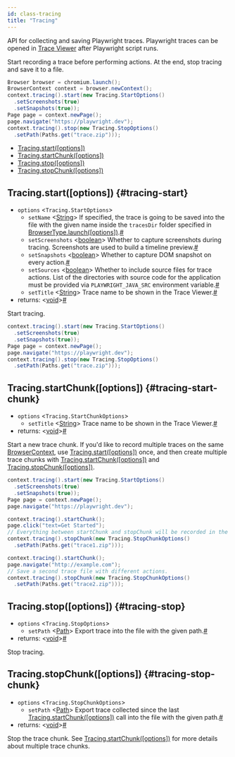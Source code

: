 ```yaml
---
id: class-tracing
title: "Tracing"
---
```


API for collecting and saving Playwright traces. Playwright traces can be opened in [Trace Viewer](./trace-viewer.mdx) after Playwright script runs.

Start recording a trace before performing actions. At the end, stop tracing and save it to a file.

```java
Browser browser = chromium.launch();
BrowserContext context = browser.newContext();
context.tracing().start(new Tracing.StartOptions()
  .setScreenshots(true)
  .setSnapshots(true));
Page page = context.newPage();
page.navigate("https://playwright.dev");
context.tracing().stop(new Tracing.StopOptions()
  .setPath(Paths.get("trace.zip")));
```


- [Tracing.start([options])](./api/class-tracing.mdx#tracing-start)
- [Tracing.startChunk([options])](./api/class-tracing.mdx#tracing-start-chunk)
- [Tracing.stop([options])](./api/class-tracing.mdx#tracing-stop)
- [Tracing.stopChunk([options])](./api/class-tracing.mdx#tracing-stop-chunk)

## Tracing.start([options]) {#tracing-start}
- `options` &#60;`Tracing.StartOptions`&#62;
  - `setName`<a aria-hidden="true" tabindex="-1" class="list-anchor-link" id="tracing-start-option-name"/> &#60;[String]&#62; If specified, the trace is going to be saved into the file with the given name inside the `tracesDir` folder specified in [BrowserType.launch([options])](./api/class-browsertype.mdx#browser-type-launch).<a href="#tracing-start-option-name" class="list-anchor">#</a>
  - `setScreenshots`<a aria-hidden="true" tabindex="-1" class="list-anchor-link" id="tracing-start-option-screenshots"/> &#60;[boolean]&#62; Whether to capture screenshots during tracing. Screenshots are used to build a timeline preview.<a href="#tracing-start-option-screenshots" class="list-anchor">#</a>
  - `setSnapshots`<a aria-hidden="true" tabindex="-1" class="list-anchor-link" id="tracing-start-option-snapshots"/> &#60;[boolean]&#62; Whether to capture DOM snapshot on every action.<a href="#tracing-start-option-snapshots" class="list-anchor">#</a>
  - `setSources`<a aria-hidden="true" tabindex="-1" class="list-anchor-link" id="tracing-start-option-sources"/> &#60;[boolean]&#62; Whether to include source files for trace actions. List of the directories with source code for the application must be provided via `PLAYWRIGHT_JAVA_SRC` environment variable.<a href="#tracing-start-option-sources" class="list-anchor">#</a>
  - `setTitle`<a aria-hidden="true" tabindex="-1" class="list-anchor-link" id="tracing-start-option-title"/> &#60;[String]&#62; Trace name to be shown in the Trace Viewer.<a href="#tracing-start-option-title" class="list-anchor">#</a>
- returns:<a aria-hidden="true" tabindex="-1" class="list-anchor-link" id="tracing-start-return"/> &#60;[void]&#62;<a href="#tracing-start-return" class="list-anchor">#</a>

Start tracing.

```java
context.tracing().start(new Tracing.StartOptions()
  .setScreenshots(true)
  .setSnapshots(true));
Page page = context.newPage();
page.navigate("https://playwright.dev");
context.tracing().stop(new Tracing.StopOptions()
  .setPath(Paths.get("trace.zip")));
```

## Tracing.startChunk([options]) {#tracing-start-chunk}
- `options` &#60;`Tracing.StartChunkOptions`&#62;
  - `setTitle`<a aria-hidden="true" tabindex="-1" class="list-anchor-link" id="tracing-start-chunk-option-title"/> &#60;[String]&#62; Trace name to be shown in the Trace Viewer.<a href="#tracing-start-chunk-option-title" class="list-anchor">#</a>
- returns:<a aria-hidden="true" tabindex="-1" class="list-anchor-link" id="tracing-start-chunk-return"/> &#60;[void]&#62;<a href="#tracing-start-chunk-return" class="list-anchor">#</a>

Start a new trace chunk. If you'd like to record multiple traces on the same [BrowserContext], use [Tracing.start([options])](./api/class-tracing.mdx#tracing-start) once, and then create multiple trace chunks with [Tracing.startChunk([options])](./api/class-tracing.mdx#tracing-start-chunk) and [Tracing.stopChunk([options])](./api/class-tracing.mdx#tracing-stop-chunk).

```java
context.tracing().start(new Tracing.StartOptions()
  .setScreenshots(true)
  .setSnapshots(true));
Page page = context.newPage();
page.navigate("https://playwright.dev");

context.tracing().startChunk();
page.click("text=Get Started");
// Everything between startChunk and stopChunk will be recorded in the trace.
context.tracing().stopChunk(new Tracing.StopChunkOptions()
  .setPath(Paths.get("trace1.zip")));

context.tracing().startChunk();
page.navigate("http://example.com");
// Save a second trace file with different actions.
context.tracing().stopChunk(new Tracing.StopChunkOptions()
  .setPath(Paths.get("trace2.zip")));
```

## Tracing.stop([options]) {#tracing-stop}
- `options` &#60;`Tracing.StopOptions`&#62;
  - `setPath`<a aria-hidden="true" tabindex="-1" class="list-anchor-link" id="tracing-stop-option-path"/> &#60;[Path]&#62; Export trace into the file with the given path.<a href="#tracing-stop-option-path" class="list-anchor">#</a>
- returns:<a aria-hidden="true" tabindex="-1" class="list-anchor-link" id="tracing-stop-return"/> &#60;[void]&#62;<a href="#tracing-stop-return" class="list-anchor">#</a>

Stop tracing.

## Tracing.stopChunk([options]) {#tracing-stop-chunk}
- `options` &#60;`Tracing.StopChunkOptions`&#62;
  - `setPath`<a aria-hidden="true" tabindex="-1" class="list-anchor-link" id="tracing-stop-chunk-option-path"/> &#60;[Path]&#62; Export trace collected since the last [Tracing.startChunk([options])](./api/class-tracing.mdx#tracing-start-chunk) call into the file with the given path.<a href="#tracing-stop-chunk-option-path" class="list-anchor">#</a>
- returns:<a aria-hidden="true" tabindex="-1" class="list-anchor-link" id="tracing-stop-chunk-return"/> &#60;[void]&#62;<a href="#tracing-stop-chunk-return" class="list-anchor">#</a>

Stop the trace chunk. See [Tracing.startChunk([options])](./api/class-tracing.mdx#tracing-start-chunk) for more details about multiple trace chunks.

[APIRequest]: ./api/class-apirequest.mdx "APIRequest"
[APIRequestContext]: ./api/class-apirequestcontext.mdx "APIRequestContext"
[APIResponse]: ./api/class-apiresponse.mdx "APIResponse"
[APIResponseAssertions]: ./api/class-apiresponseassertions.mdx "APIResponseAssertions"
[Browser]: ./api/class-browser.mdx "Browser"
[BrowserContext]: ./api/class-browsercontext.mdx "BrowserContext"
[BrowserType]: ./api/class-browsertype.mdx "BrowserType"
[ConsoleMessage]: ./api/class-consolemessage.mdx "ConsoleMessage"
[Dialog]: ./api/class-dialog.mdx "Dialog"
[Download]: ./api/class-download.mdx "Download"
[ElementHandle]: ./api/class-elementhandle.mdx "ElementHandle"
[FileChooser]: ./api/class-filechooser.mdx "FileChooser"
[FormData]: ./api/class-formdata.mdx "FormData"
[Frame]: ./api/class-frame.mdx "Frame"
[FrameLocator]: ./api/class-framelocator.mdx "FrameLocator"
[JSHandle]: ./api/class-jshandle.mdx "JSHandle"
[Keyboard]: ./api/class-keyboard.mdx "Keyboard"
[Locator]: ./api/class-locator.mdx "Locator"
[LocatorAssertions]: ./api/class-locatorassertions.mdx "LocatorAssertions"
[Mouse]: ./api/class-mouse.mdx "Mouse"
[Page]: ./api/class-page.mdx "Page"
[PageAssertions]: ./api/class-pageassertions.mdx "PageAssertions"
[Playwright]: ./api/class-playwright.mdx "Playwright"
[PlaywrightAssertions]: ./api/class-playwrightassertions.mdx "PlaywrightAssertions"
[PlaywrightException]: ./api/class-playwrightexception.mdx "PlaywrightException"
[Request]: ./api/class-request.mdx "Request"
[RequestOptions]: ./api/class-requestoptions.mdx "RequestOptions"
[Response]: ./api/class-response.mdx "Response"
[Route]: ./api/class-route.mdx "Route"
[Selectors]: ./api/class-selectors.mdx "Selectors"
[TimeoutError]: ./api/class-timeouterror.mdx "TimeoutError"
[Touchscreen]: ./api/class-touchscreen.mdx "Touchscreen"
[Tracing]: ./api/class-tracing.mdx "Tracing"
[Video]: ./api/class-video.mdx "Video"
[WebSocket]: ./api/class-websocket.mdx "WebSocket"
[WebSocketFrame]: ./api/class-websocketframe.mdx "WebSocketFrame"
[Worker]: ./api/class-worker.mdx "Worker"
[Element]: https://developer.mozilla.org/en-US/docs/Web/API/element "Element"
[EvaluationArgument]: ./evaluating.mdx#evaluation-argument "EvaluationArgument"
[Promise]: https://developer.mozilla.org/en-US/docs/Web/JavaScript/Reference/Global_Objects/Promise "Promise"
[iterator]: https://developer.mozilla.org/en-US/docs/Web/JavaScript/Reference/Iteration_protocols "Iterator"
[origin]: https://developer.mozilla.org/en-US/docs/Glossary/Origin "Origin"
[selector]: https://developer.mozilla.org/en-US/docs/Web/CSS/CSS_Selectors "selector"
[Serializable]: https://developer.mozilla.org/en-US/docs/Web/JavaScript/Reference/Global_Objects/JSON/stringify#Description "Serializable"
[UIEvent.detail]: https://developer.mozilla.org/en-US/docs/Web/API/UIEvent/detail "UIEvent.detail"
[UnixTime]: https://en.wikipedia.org/wiki/Unix_time "Unix Time"
[xpath]: https://developer.mozilla.org/en-US/docs/Web/XPath "xpath"

[boolean]: https://docs.oracle.com/javase/tutorial/java/nutsandbolts/datatypes.html "boolean"
[byte&#91;&#93;]: https://docs.oracle.com/javase/tutorial/java/nutsandbolts/datatypes.html "byte[]"
[Consumer]: https://docs.oracle.com/javase/8/docs/api/java/util/function/Consumer.html "Consumer"
[double]: https://docs.oracle.com/javase/tutorial/java/nutsandbolts/datatypes.html "double"
[InputStream]: https://docs.oracle.com/javase/8/docs/api/java/io/InputStream.html "InputStream"
[int]: https://docs.oracle.com/javase/tutorial/java/nutsandbolts/datatypes.html "int"
[List]: https://docs.oracle.com/javase/8/docs/api/java/util/List.html "List"
[Map]: https://docs.oracle.com/javase/8/docs/api/java/util/Map.html "Map"
[null]: https://docs.oracle.com/javase/specs/jls/se8/html/jls-3.html#jls-3.10.7 "null"
[Object]: https://docs.oracle.com/javase/8/docs/api/java/lang/Object.html "Object"
[Path]: https://docs.oracle.com/javase/8/docs/api/java/nio/file/Path.html "Path"
[Pattern]: https://docs.oracle.com/javase/8/docs/api/java/util/regex/Pattern.html "Pattern"
[Predicate]: https://docs.oracle.com/javase/8/docs/api/java/util/function/Predicate.html "Predicate"
[void]: https://docs.oracle.com/javase/tutorial/java/javaOO/methods.html "void"
[Runnable]: https://docs.oracle.com/javase/8/docs/api/java/lang/Runnable.html "Runnable"
[RuntimeException]: https://docs.oracle.com/javase/8/docs/api/java/lang/RuntimeException.html "RuntimeException"
[String]: https://docs.oracle.com/javase/8/docs/api/java/lang/String.html "String"

[all available image tags]: https://mcr.microsoft.com/v2/playwright/java/tags/list "all available image tags"
[Docker Hub]: https://hub.docker.com/_/microsoft-playwright-java "Docker Hub"
[Dockerfile.focal]: https://github.com/microsoft/playwright-java/blob/master/Dockerfile.focal "Dockerfile.focal"
